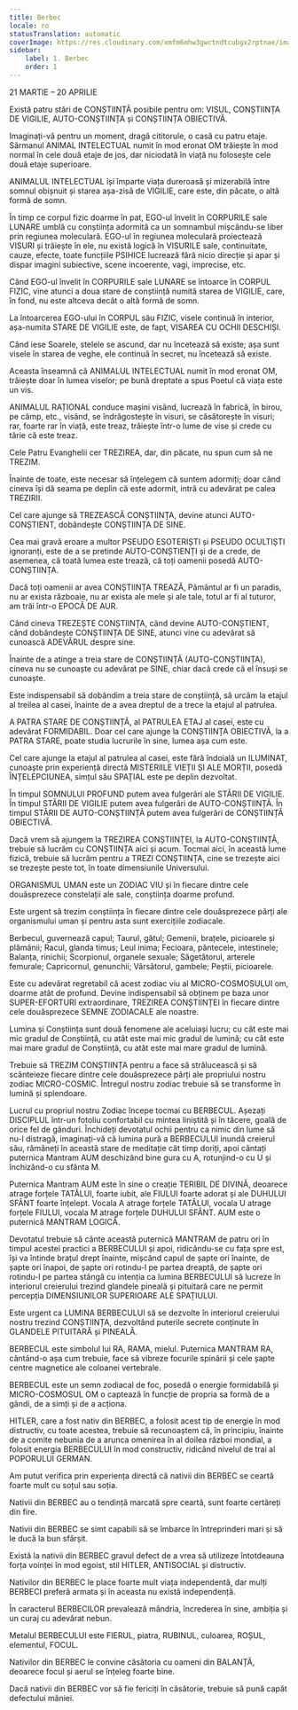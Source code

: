 ```yaml
---
title: Berbec
locale: ro
statusTranslation: automatic
coverImage: https://res.cloudinary.com/xmfm6mhw3gwctndtcubgx2rptnae/image/upload/v1741354450/small_cover_tratado_esoterico_de_astrologia_hermetica_6210a35442.webp
sidebar:
    label: 1. Berbec
    order: 1
---
```

21 MARTIE – 20 APRILIE

Există patru stări de CONȘTIINȚĂ posibile pentru om: VISUL, CONȘTIINȚA DE VIGILIE, AUTO-CONȘTIINȚA și CONȘTIINȚA OBIECTIVĂ.

Imaginați-vă pentru un moment, dragă cititorule, o casă cu patru etaje. Sărmanul ANIMAL INTELECTUAL numit în mod eronat OM trăiește în mod normal în cele două etaje de jos, dar niciodată în viață nu folosește cele două etaje superioare.

ANIMALUL INTELECTUAL își împarte viața dureroasă și mizerabilă între somnul obișnuit și starea așa-zisă de VIGILIE, care este, din păcate, o altă formă de somn.

În timp ce corpul fizic doarme în pat, EGO-ul învelit în CORPURILE sale LUNARE umblă cu conștiința adormită ca un somnambul mișcându-se liber prin regiunea moleculară. EGO-ul în regiunea moleculară proiectează VISURI și trăiește în ele, nu există logică în VISURILE sale, continuitate, cauze, efecte, toate funcțiile PSIHICE lucrează fără nicio direcție și apar și dispar imagini subiective, scene incoerente, vagi, imprecise, etc.

Când EGO-ul învelit în CORPURILE sale LUNARE se întoarce în CORPUL FIZIC, vine atunci a doua stare de conștiință numită starea de VIGILIE, care, în fond, nu este altceva decât o altă formă de somn.

La întoarcerea EGO-ului în CORPUL său FIZIC, visele continuă în interior, așa-numita STARE DE VIGILIE este, de fapt, VISAREA CU OCHII DESCHIȘI.

Când iese Soarele, stelele se ascund, dar nu încetează să existe; așa sunt visele în starea de veghe, ele continuă în secret, nu încetează să existe.

Aceasta înseamnă că ANIMALUL INTELECTUAL numit în mod eronat OM, trăiește doar în lumea viselor; pe bună dreptate a spus Poetul că viața este un vis.

ANIMALUL RAȚIONAL conduce mașini visând, lucrează în fabrică, în birou, pe câmp, etc., visând, se îndrăgostește în visuri, se căsătorește în visuri; rar, foarte rar în viață, este treaz, trăiește într-o lume de vise și crede cu tărie că este treaz.

Cele Patru Evanghelii cer TREZIREA, dar, din păcate, nu spun cum să ne TREZIM.

Înainte de toate, este necesar să înțelegem că suntem adormiți; doar când cineva își dă seama pe deplin că este adormit, intră cu adevărat pe calea TREZIRII.

Cel care ajunge să TREZEASCĂ CONȘTIINȚA, devine atunci AUTO-CONȘTIENT, dobândește CONȘTIINȚA DE SINE.

Cea mai gravă eroare a multor PSEUDO ESOTERIȘTI și PSEUDO OCULTIȘTI ignoranți, este de a se pretinde AUTO-CONȘTIENȚI și de a crede, de asemenea, că toată lumea este trează, că toți oamenii posedă AUTO-CONȘTIINȚA.

Dacă toți oamenii ar avea CONȘTIINȚA TREAZĂ, Pământul ar fi un paradis, nu ar exista războaie, nu ar exista ale mele și ale tale, totul ar fi al tuturor, am trăi într-o EPOCĂ DE AUR.

Când cineva TREZEȘTE CONȘTIINȚA, când devine AUTO-CONȘTIENT, când dobândește CONȘTIINȚA DE SINE, atunci vine cu adevărat să cunoască ADEVĂRUL despre sine.

Înainte de a atinge a treia stare de CONȘTIINȚĂ (AUTO-CONȘTIINȚA), cineva nu se cunoaște cu adevărat pe SINE, chiar dacă crede că el însuși se cunoaște.

Este indispensabil să dobândim a treia stare de conștiință, să urcăm la etajul al treilea al casei, înainte de a avea dreptul de a trece la etajul al patrulea.

A PATRA STARE DE CONȘTIINȚĂ, al PATRULEA ETAJ al casei, este cu adevărat FORMIDABIL. Doar cel care ajunge la CONȘTIINȚA OBIECTIVĂ, la a PATRA STARE, poate studia lucrurile în sine, lumea așa cum este.

Cel care ajunge la etajul al patrulea al casei, este fără îndoială un ILUMINAT, cunoaște prin experiență directă MISTERIILE VIEȚII ȘI ALE MORȚII, posedă ÎNȚELEPCIUNEA, simțul său SPAȚIAL este pe deplin dezvoltat.

În timpul SOMNULUI PROFUND putem avea fulgerări ale STĂRII DE VIGILIE. În timpul STĂRII DE VIGILIE putem avea fulgerări de AUTO-CONȘTIINȚĂ. În timpul STĂRII DE AUTO-CONȘTIINȚĂ putem avea fulgerări de CONȘTIINȚĂ OBIECTIVĂ.

Dacă vrem să ajungem la TREZIREA CONȘTIINȚEI, la AUTO-CONȘTIINȚĂ, trebuie să lucrăm cu CONȘTIINȚA aici și acum. Tocmai aici, în această lume fizică, trebuie să lucrăm pentru a TREZI CONȘTIINȚA, cine se trezește aici se trezește peste tot, în toate dimensiunile Universului.

ORGANISMUL UMAN este un ZODIAC VIU și în fiecare dintre cele douăsprezece constelații ale sale, conștiința doarme profund.

Este urgent să trezim conștiința în fiecare dintre cele douăsprezece părți ale organismului uman și pentru asta sunt exercițiile zodiacale.

Berbecul, guvernează capul; Taurul, gâtul; Gemenii, brațele, picioarele și plămânii; Racul, glanda timus; Leul inima; Fecioara, pântecele, intestinele; Balanța, rinichii; Scorpionul, organele sexuale; Săgetătorul, arterele femurale; Capricornul, genunchii; Vărsătorul, gambele; Peștii, picioarele.

Este cu adevărat regretabil că acest zodiac viu al MICRO-COSMOSULUI om, doarme atât de profund. Devine indispensabil să obținem pe baza unor SUPER-EFORTURI extraordinare, TREZIREA CONȘTIINȚEI în fiecare dintre cele douăsprezece SEMNE ZODIACALE ale noastre.

Lumina și Conștiința sunt două fenomene ale aceluiași lucru; cu cât este mai mic gradul de Conștiință, cu atât este mai mic gradul de lumină; cu cât este mai mare gradul de Conștiință, cu atât este mai mare gradul de lumină.

Trebuie să TREZIM CONȘTIINȚA pentru a face să strălucească și să scânteieze fiecare dintre cele douăsprezece părți ale propriului nostru zodiac MICRO-COSMIC. Întregul nostru zodiac trebuie să se transforme în lumină și splendoare.

Lucrul cu propriul nostru Zodiac începe tocmai cu BERBECUL. Așezați DISCIPLUL într-un fotoliu confortabil cu mintea liniștită și în tăcere, goală de orice fel de gânduri. Închideți devotatul ochii pentru ca nimic din lume să nu-l distragă, imaginați-vă că lumina pură a BERBECULUI inundă creierul său, rămâneți în această stare de meditație cât timp doriți, apoi cântați puternica Mantram AUM deschizând bine gura cu A, rotunjind-o cu U și închizând-o cu sfânta M.

Puternica Mantram AUM este în sine o creație TERIBIL DE DIVINĂ, deoarece atrage forțele TATĂLUI, foarte iubit, ale FIULUI foarte adorat și ale DUHULUI SFÂNT foarte înțelept. Vocala A atrage forțele TATĂLUI, vocala U atrage forțele FIULUI, vocala M atrage forțele DUHULUI SFÂNT. AUM este o puternică MANTRAM LOGICĂ.

Devotatul trebuie să cânte această puternică MANTRAM de patru ori în timpul acestei practici a BERBECULUI și apoi, ridicându-se cu fața spre est, își va întinde brațul drept înainte, mișcând capul de șapte ori înainte, de șapte ori înapoi, de șapte ori rotindu-l pe partea dreaptă, de șapte ori rotindu-l pe partea stângă cu intenția ca lumina BERBECULUI să lucreze în interiorul creierului trezind glandele pineală și pituitară care ne permit percepția DIMENSIUNILOR SUPERIOARE ALE SPAȚIULUI.

Este urgent ca LUMINA BERBECULUI să se dezvolte în interiorul creierului nostru trezind CONȘTIINȚA, dezvoltând puterile secrete conținute în GLANDELE PITUITARĂ și PINEALĂ.

BERBECUL este simbolul lui RA, RAMA, mielul. Puternica MANTRAM RA, cântând-o așa cum trebuie, face să vibreze focurile spinării și cele șapte centre magnetice ale coloanei vertebrale.

BERBECUL este un semn zodiacal de foc, posedă o energie formidabilă și MICRO-COSMOSUL OM o captează în funcție de propria sa formă de a gândi, de a simți și de a acționa.

HITLER, care a fost nativ din BERBEC, a folosit acest tip de energie în mod distructiv, cu toate acestea, trebuie să recunoaștem că, în principiu, înainte de a comite nebunia de a arunca omenirea în al doilea război mondial, a folosit energia BERBECULUI în mod constructiv, ridicând nivelul de trai al POPORULUI GERMAN.

Am putut verifica prin experiența directă că nativii din BERBEC se ceartă foarte mult cu soțul sau soția.

Nativii din BERBEC au o tendință marcată spre ceartă, sunt foarte certăreți din fire.

Nativii din BERBEC se simt capabili să se îmbarce în întreprinderi mari și să le ducă la bun sfârșit.

Există la nativii din BERBEC gravul defect de a vrea să utilizeze întotdeauna forța voinței în mod egoist, stil HITLER, ANTISOCIAL și distructiv.

Nativilor din BERBEC le place foarte mult viața independentă, dar mulți BERBECI preferă armata și în aceasta nu există independență.

În caracterul BERBECILOR prevalează mândria, încrederea în sine, ambiția și un curaj cu adevărat nebun.

Metalul BERBECULUI este FIERUL, piatra, RUBINUL, culoarea, ROȘUL, elementul, FOCUL.

Nativilor din BERBEC le convine căsătoria cu oameni din BALANȚĂ, deoarece focul și aerul se înțeleg foarte bine.

Dacă nativii din BERBEC vor să fie fericiți în căsătorie, trebuie să pună capăt defectului mâniei.

